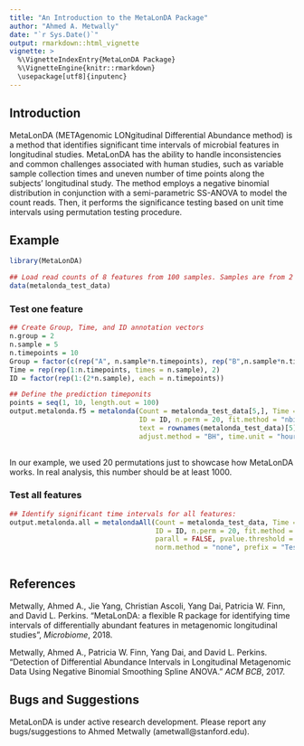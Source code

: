 ```yaml
---
title: "An Introduction to the MetaLonDA Package"
author: "Ahmed A. Metwally"
date: "`r Sys.Date()`"
output: rmarkdown::html_vignette
vignette: >
  %\VignetteIndexEntry{MetaLonDA Package}
  %\VignetteEngine{knitr::rmarkdown}
  \usepackage[utf8]{inputenc}
---
```



## Introduction
MetaLonDA (METAgenomic LONgitudinal Differential Abundance method) is a method that identifies significant time intervals of microbial features in longitudinal studies. MetaLonDA has the ability to handle inconsistencies and common challenges associated with human studies, such as variable sample collection times and uneven number of time points along the subjects’ longitudinal study. The method employs a negative binomial distribution in conjunction with a semi-parametric SS-ANOVA to model the count reads. Then, it performs the significance testing based on unit time intervals using permutation testing procedure.

 
## Example
```r
library(MetaLonDA)

## Load read counts of 8 features from 100 samples. Samples are from 2 groups, 5 subjects per group, and 10 time points per subject.
data(metalonda_test_data)
```


### Test one feature
```r
## Create Group, Time, and ID annotation vectors
n.group = 2
n.sample = 5 
n.timepoints = 10
Group = factor(c(rep("A", n.sample*n.timepoints), rep("B",n.sample*n.timepoints)))
Time = rep(rep(1:n.timepoints, times = n.sample), 2)
ID = factor(rep(1:(2*n.sample), each = n.timepoints))

## Define the prediction timeponits 
points = seq(1, 10, length.out = 100)
output.metalonda.f5 = metalonda(Count = metalonda_test_data[5,], Time = Time, Group = Group,
                                ID = ID, n.perm = 20, fit.method = "nbinomial", points = points,
                                text = rownames(metalonda_test_data)[5], parall = FALSE, pvalue.threshold = 0.05,     
                                adjust.method = "BH", time.unit = "hours", ylabel = "Read Counts", col = c("chartreuse",
                                                                                                           "blue4"))
```


In our example, we used 20 permutations just to showcase how MetaLonDA works. In real analysis, this number should be at least 1000.

### Test all features
```r
## Identify significant time intervals for all features: 
output.metalonda.all = metalondaAll(Count = metalonda_test_data, Time = Time, Group = Group,
                                    ID = ID, n.perm = 20, fit.method = "nbinomial", num.intervals = 100, 
                                    parall = FALSE, pvalue.threshold = 0.05, adjust.method = "BH", time.unit = "hours", 
                                    norm.method = "none", prefix = "Test", ylabel = "Read Counts", col = c("chartreuse",
                                                                                                           "blue4"))
```



## References

Metwally, Ahmed A., Jie Yang, Christian Ascoli, Yang Dai, Patricia W. Finn, and David L. Perkins. "MetaLonDA: a flexible R package for identifying time intervals of differentially abundant features in metagenomic longitudinal studies", *Microbiome*, 2018.

Metwally, Ahmed A., Patricia W. Finn, Yang Dai, and David L. Perkins. "Detection of Differential Abundance Intervals in Longitudinal Metagenomic Data Using Negative Binomial Smoothing Spline ANOVA." *ACM BCB*, 2017. 


## Bugs and Suggestions
MetaLonDA is under active research development. Please report any bugs/suggestions to Ahmed Metwally (ametwall@stanford.edu).

